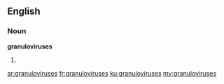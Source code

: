 ==English==

===Noun===
'''granuloviruses'''

# {{plural of|granulovirus}}

[[ar:granuloviruses]]
[[fr:granuloviruses]]
[[ku:granuloviruses]]
[[my:granuloviruses]]